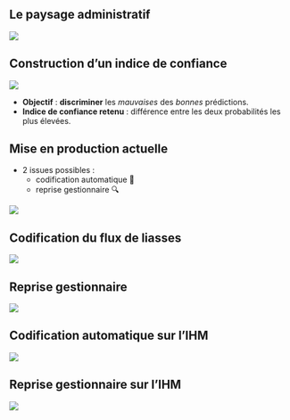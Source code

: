 ## Le paysage administratif

![](../img/flux-formalites.png){fig-align="center"}

## Construction d'un indice de confiance {.scrollable}

![](../img/IC.png){fig-align="center"}

- [**Objectif**]{.orange} : [**discriminer**]{.blue2} les *mauvaises* des *bonnes* prédictions.
- [**Indice de confiance retenu**]{.orange} : différence entre les deux probabilités les plus élevées.

## Mise en production actuelle

- 2 issues possibles :
    - codification automatique 🚀
    - reprise gestionnaire 🔍

![](../img/orga-post-prod-fr.png){fig-align="center"}

## Codification du flux de liasses

![](../img/table-passage-codification.png){fig-align="center"}

## Reprise gestionnaire

![](../img/mode-reprise-gestionnaire.png){fig-align="center"}

## Codification automatique sur l'IHM

![](../img/automatic-coding-HMI.png){fig-align="center"}

## Reprise gestionnaire sur l'IHM

![](../img/reprise_gestionnaire_manque_contexte.png){fig-align="center"}





